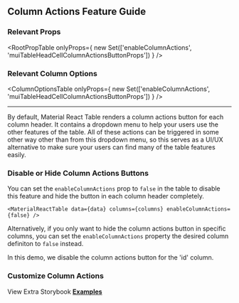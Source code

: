
<Head>
  <title>Material React Table Docs - Column Actions Feature Guide</title>
  <meta
    name="description"
    content="How to use, customize, or disable column the action button and menu features of Material React Table"
  />
</Head>

## Column Actions Feature Guide

### Relevant Props

<RootPropTable
  onlyProps={
    new Set(['enableColumnActions', 'muiTableHeadCellColumnActionsButtonProps'])
  }
/>

### Relevant Column Options

<ColumnOptionsTable
  onlyProps={
    new Set(['enableColumnActions', 'muiTableHeadCellColumnActionsButtonProps'])
  }
/>

---

By default, Material React Table renders a column actions button for each column header. It contains a dropdown menu to help your users use the other features of the table. All of these actions can be triggered in some other way other than from this dropdown menu, so this serves as a UI/UX alternative to make sure your users can find many of the table features easily.

### Disable or Hide Column Actions Buttons

You can set the `enableColumnActions` prop to `false` in the table to disable this feature and hide the button in each column header completely.

```tsx
<MaterialReactTable data={data} columns={columns} enableColumnActions={false} />
```

Alternatively, if you only want to hide the column actions button in specific columns, you can set the `enableColumnActions` property the desired column definiton to `false` instead.

In this demo, we disable the column actions button for the 'id' column.

<DisableExample />

### Customize Column Actions

View Extra Storybook **[Examples](https://www.material-react-table.dev/?path=/story/features-column-action-examples)**
